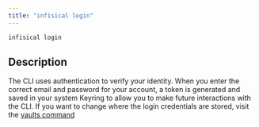 ```yaml
---
title: "infisical login"
---
```


```bash
infisical login
```

## Description
The CLI uses authentication to verify your identity. When you enter the correct email and password for your account, a token is generated and saved in your system Keyring to allow you to make future interactions with the CLI. 
If you want to change where the login credentials are stored, visit the [vaults command](./vault)